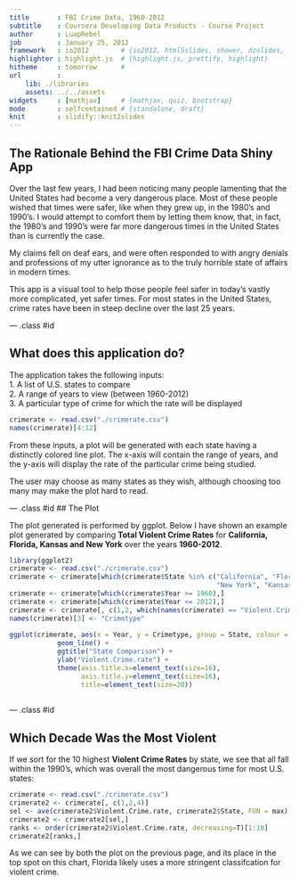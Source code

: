 ```yaml
--- 
title       : FBI Crime Data, 1960-2012
subtitle    : Coursera Developing Data Products - Course Project
author      : LuapRebel
job         : January 25, 2012
framework   : io2012        # {io2012, html5slides, shower, dzslides, ...}
highlighter : highlight.js  # {highlight.js, prettify, highlight}
hitheme     : tomorrow      # 
url         :
    lib: ./libraries
    assets: ../../assets
widgets     : [mathjax]     # {mathjax, quiz, bootstrap}
mode        : selfcontained # {standalone, draft}
knit        : slidify::knit2slides
---
```


## The Rationale Behind the FBI Crime Data Shiny App

Over the last few years, I had been noticing many people lamenting that the United States had become a very dangerous place.  Most of these people wished that times were safer, like when they grew up, in the 1980's and 1990's.  I would attempt to comfort them by letting them know, that, in fact, the 1980's and 1990's were far more dangerous times in the United States than is currently the case.

My claims fell on deaf ears, and were often responded to with angry denials and professions of my utter ignorance as to the truly horrible state of affairs in modern times.

This app is a visual tool to help those people feel safer in today's vastly more complicated, yet safer times.  For most states in the United States, crime rates have been in steep decline over the last 25 years.

--- .class #id

## What does this application do?

The application takes the following inputs:   
1. A list of U.S. states to compare   
2. A range of years to view (between 1960-2012)   
3. A particular type of crime for which the rate will be displayed  
```r
crimerate <- read.csv("./crimerate.csv")
names(crimerate)[4:12]
```  
   
From these inputs, a plot will be generated with each state having a distinctly colored line plot.  The x-axis will contain the range of years, and the y-axis will display the rate of the particular crime being studied.  

The user may choose as many states as they wish, although choosing too many may make the plot hard to read.  

--- .class #id 
## The Plot

The plot generated is performed by ggplot. Below I have shown an example plot generated by comparing <b>Total Violent Crime Rates</b> for <b>California, Florida, Kansas and New York</b> over the years <b>1960-2012</b>. 

```r
library(ggplot2)
crimerate <- read.csv("./crimerate.csv")
crimerate <- crimerate[which(crimerate$State %in% c("California", "Florida", 
                                                    "New York", "Kansas")),]
crimerate <- crimerate[which(crimerate$Year >= 1960),]
crimerate <- crimerate[which(crimerate$Year <= 2012),]
crimerate <- crimerate[, c(1,2, which(names(crimerate) == "Violent.Crime.rate"))]
names(crimerate)[3] <- "Crimetype"
        
ggplot(crimerate, aes(x = Year, y = Crimetype, group = State, colour = State)) + 
            geom_line() +
            ggtitle("State Comparison") +
            ylab("Violent.Crime.rate") +
            theme(axis.title.x=element_text(size=16), 
                  axis.title.y=element_text(size=16),
                  title=element_text(size=20))
                  
```  

--- .class #id 

## Which Decade Was the Most Violent
If we sort for the 10 highest <b>Violent Crime Rates</b> by state, we see that all fall within the 1990's, which was overall the most dangerous time for most U.S. states:
```r
crimerate <- read.csv("./crimerate.csv")
crimerate2 <- crimerate[, c(1,2,4)]
sel <- ave(crimerate2$Violent.Crime.rate, crimerate2$State, FUN = max) == crimerate$Violent.Crime.rate
crimerate2 <- crimerate2[sel,]
ranks <- order(crimerate2$Violent.Crime.rate, decreasing=T)[1:10]
crimerate2[ranks,]
```  
As we can see by both the plot on the previous page, and its place in the top spot on this chart, Florida likely uses a more stringent classifcation for violent crime.